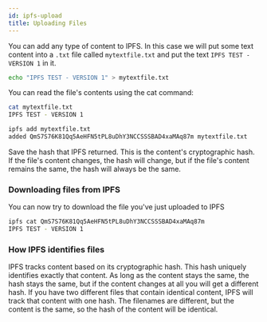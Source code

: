 ```yaml
---
id: ipfs-upload
title: Uploading Files
---
```


You can add any type of content to IPFS. In this case we will put some text content into a `.txt` file called `mytextfile.txt` and put the text `IPFS TEST - VERSION 1` in it.

```bash
echo "IPFS TEST - VERSION 1" > mytextfile.txt
```
You can read the file's contents using the cat command:

```bash
cat mytextfile.txt
IPFS TEST - VERSION 1
```

```bash
ipfs add mytextfile.txt
added QmS7S76K81Qq5AeHFN5tPL8uDhY3NCCSSSBAD4xaMAq87m mytextfile.txt
```
Save the hash that IPFS returned. This is the content's cryptographic hash. If the file's content changes, the hash will change, but if the file's content remains the same, the hash will always be the same.

### Downloading files from IPFS

You can now try to download the file you've just uploaded to IPFS

```bash
ipfs cat QmS7S76K81Qq5AeHFN5tPL8uDhY3NCCSSSBAD4xaMAq87m
IPFS TEST - VERSION 1
```
### How IPFS identifies files

IPFS tracks content based on its cryptographic hash. This hash uniquely identifies exactly that content. As long as the content stays the same, the hash stays the same, but if the content changes at all you will get a different hash.
If you have two different files that contain identical content, IPFS will track that content with one hash. The filenames are different, but the content is the same, so the hash of the content will be identical.